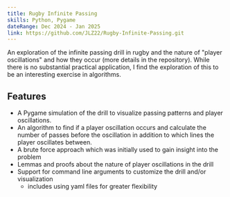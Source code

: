 ```yaml
---
title: Rugby Infinite Passing
skills: Python, Pygame
dateRange: Dec 2024 - Jan 2025
link: https://github.com/JLZ22/Rugby-Infinite-Passing.git
---
```


An exploration of the infinite passing drill in rugby and the nature of "player oscillations" and how they occur (more details in the repository). While there is no substantial practical application, I find the exploration of this to be an interesting exercise in algorithms.

## Features

- A Pygame simulation of the drill to visualize passing patterns and player oscillations.
- An algorithm to find if a player oscillation occurs and calculate the number of passes before the oscillation in addition to which lines the player oscillates between.
- A brute force approach which was initially used to gain insight into the problem
- Lemmas and proofs about the nature of player oscillations in the drill
- Support for command line arguments to customize the drill and/or visualization 
    - includes using yaml files for greater flexibility